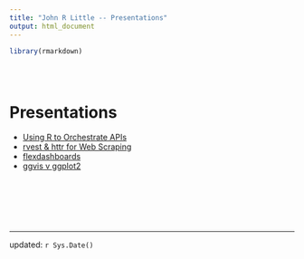 ```yaml
---
title: "John R Little -- Presentations"
output: html_document
---
```


```r
library(rmarkdown)
```


<style type="text/css">
.title {
  display: none;
}

#getting-started img {
  margin-right: 10px;
}

</style>

<div class="row" style="padding-top: 30px;">
<div class="col-sm-6">

# **Presentations**

* [Using R to Orchestrate APIs](rcs2017)
* [rvest & httr for Web Scraping](rfun-scrape)
* [flexdashboards](flexdashboards)
* [ggvis v ggplot2](https://libjohn.github.io/ggvis/slides.html)



&nbsp;  

&nbsp;

&nbsp; 

---

updated:  `r Sys.Date()`